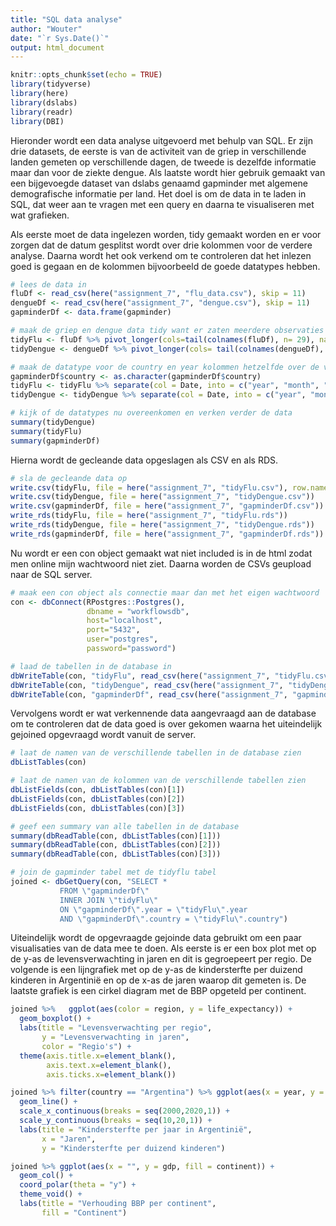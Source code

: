 ```yaml
---
title: "SQL data analyse"
author: "Wouter"
date: "`r Sys.Date()`"
output: html_document
---
```


```r
knitr::opts_chunk$set(echo = TRUE)
library(tidyverse)
library(here)
library(dslabs)
library(readr)
library(DBI)
```

Hieronder wordt een data analyse uitgevoerd met behulp van SQL. Er zijn drie datasets, de eerste is van de activiteit van de griep in verschillende landen gemeten op verschillende dagen, de tweede is dezelfde informatie maar dan voor de ziekte dengue. Als laatste wordt hier gebruik gemaakt van een bijgevoegde dataset van dslabs genaamd gapminder met algemene demografische informatie per land. Het doel is om de data in te laden in SQL, dat weer aan te vragen met een query en daarna te visualiseren met wat grafieken. 

Als eerste moet de data ingelezen worden, tidy gemaakt worden en er voor zorgen dat de datum gesplitst wordt over drie kolommen voor de verdere analyse. Daarna wordt het ook verkend om te controleren dat het inlezen goed is gegaan en de kolommen bijvoorbeeld de goede datatypes hebben.

```r
# lees de data in
fluDf <- read_csv(here("assignment_7", "flu_data.csv"), skip = 11)
dengueDf <- read_csv(here("assignment_7", "dengue.csv"), skip = 11)
gapminderDf <- data.frame(gapminder)

# maak de griep en dengue data tidy want er zaten meerdere observaties op 1 rij
tidyFlu <- fluDf %>% pivot_longer(cols=tail(colnames(fluDf), n= 29), names_to= "country", values_to= "fluActivity")
tidyDengue <- dengueDf %>% pivot_longer(cols= tail(colnames(dengueDf), n= 10), names_to= "country", values_to= "dengueActivity")

# maak de datatype voor de country en year kolommen hetzelfde over de verschillende tabellen
gapminderDf$country <- as.character(gapminderDf$country)
tidyFlu <- tidyFlu %>% separate(col = Date, into = c("year", "month", "day"), sep = "-")
tidyDengue <- tidyDengue %>% separate(col = Date, into = c("year", "month", "day"), sep = "-")

# kijk of de datatypes nu overeenkomen en verken verder de data
summary(tidyDengue)
summary(tidyFlu)
summary(gapminderDf)
```

Hierna wordt de gecleande data opgeslagen als CSV en als RDS. 

```r
# sla de gecleande data op
write.csv(tidyFlu, file = here("assignment_7", "tidyFlu.csv"), row.names = FALSE)
write.csv(tidyDengue, file = here("assignment_7", "tidyDengue.csv"))
write.csv(gapminderDf, file = here("assignment_7", "gapminderDf.csv"))
write_rds(tidyFlu, file = here("assignment_7", "tidyFlu.rds"))
write_rds(tidyDengue, file = here("assignment_7", "tidyDengue.rds"))
write_rds(gapminderDf, file = here("assignment_7", "gapminderDf.rds"))
```

Nu wordt er een con object gemaakt wat niet included is in de html zodat men online mijn wachtwoord niet ziet. Daarna worden de CSVs geupload naar de SQL server. 

```r
# maak een con object als connectie maar dan met het eigen wachtwoord
con <- dbConnect(RPostgres::Postgres(),
                 dbname = "workflowsdb",
                 host="localhost",
                 port="5432",
                 user="postgres",
                 password="password")
```

```r
# laad de tabellen in de database in
dbWriteTable(con, "tidyFlu", read_csv(here("assignment_7", "tidyFlu.csv")), overwrite = TRUE)
dbWriteTable(con, "tidyDengue", read_csv(here("assignment_7", "tidyDengue.csv")), overwrite = TRUE)
dbWriteTable(con, "gapminderDf", read_csv(here("assignment_7", "gapminderDf.csv")), overwrite = TRUE)
```

Vervolgens wordt er wat verkennende data aangevraagd aan de database om te controleren dat de data goed is over gekomen waarna het uiteindelijk gejoined opgevraagd wordt vanuit de server. 

```r
# laat de namen van de verschillende tabellen in de database zien
dbListTables(con)

# laat de namen van de kolommen van de verschillende tabellen zien
dbListFields(con, dbListTables(con)[1])
dbListFields(con, dbListTables(con)[2])
dbListFields(con, dbListTables(con)[3])

# geef een summary van alle tabellen in de database
summary(dbReadTable(con, dbListTables(con)[1]))
summary(dbReadTable(con, dbListTables(con)[2]))
summary(dbReadTable(con, dbListTables(con)[3]))

# join de gapminder tabel met de tidyflu tabel
joined <- dbGetQuery(con, "SELECT * 
           FROM \"gapminderDf\" 
           INNER JOIN \"tidyFlu\" 
           ON \"gapminderDf\".year = \"tidyFlu\".year 
           AND \"gapminderDf\".country = \"tidyFlu\".country")
```

Uiteindelijk wordt de opgevraagde gejoinde data gebruikt om een paar visualisaties van de data mee te doen. Als eerste is er een box plot met op de y-as de levensverwachting in jaren en dit is gegroepeert per regio. De volgende is een lijngrafiek met op de y-as de kindersterfte per duizend kinderen in Argentinië en op de x-as de jaren waarop dit gemeten is. De laatste grafiek is een cirkel diagram met de BBP opgeteld per continent. 

```r
joined %>%   ggplot(aes(color = region, y = life_expectancy)) + 
  geom_boxplot() +
  labs(title = "Levensverwachting per regio",
       y = "Levensverwachting in jaren",
       color = "Regio's") +
  theme(axis.title.x=element_blank(),
        axis.text.x=element_blank(),
        axis.ticks.x=element_blank())

joined %>% filter(country == "Argentina") %>% ggplot(aes(x = year, y = infant_mortality)) + 
  geom_line() + 
  scale_x_continuous(breaks = seq(2000,2020,1)) + 
  scale_y_continuous(breaks = seq(10,20,1)) + 
  labs(title = "Kindersterfte per jaar in Argentinië",
       x = "Jaren",
       y = "Kindersterfte per duizend kinderen")

joined %>% ggplot(aes(x = "", y = gdp, fill = continent)) +
  geom_col() + 
  coord_polar(theta = "y") + 
  theme_void() + 
  labs(title = "Verhouding BBP per continent",
       fill = "Continent")
```